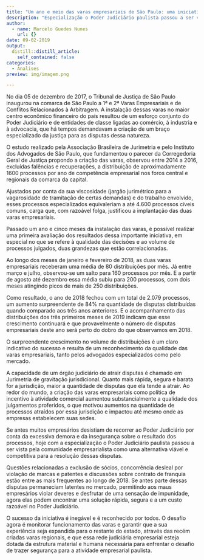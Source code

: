 ```yaml
---
title: "Um ano e meio das varas empresariais de São Paulo: uma iniciativa de sucesso"
description: "Especialização o Poder Judiciário paulista passou a ser vista pela comunidade empresarialista como uma alternativa viável e competitiva para resoluções"
author:
  - name: Marcelo Guedes Nunes
    url: {}
date: 09-02-2019
output:
  distill::distill_article:
    self_contained: false
categories:
  - Analises
preview: img/imagem.png

---
```

No dia 05 de dezembro de 2017, o Tribunal de Justiça de São Paulo
inaugurou na comarca de São Paulo a 1ª e 2ª Varas Empresariais e de
Conflitos Relacionados à Arbitragem. A instalação dessas varas no maior
centro econômico financeiro do país resultou de um esforço conjunto do
Poder Judiciário e de entidades de classe ligadas ao comércio, à
industria e à advocacia, que há tempos demandavam a criação de um braço
especializado da justiça para as disputas dessa natureza.

O estudo realizado pela Associação Brasileira de Jurimetria e pelo
Instituto dos Advogados de São Paulo, que fundamentou o parecer da
Corregedoria Geral de Justiça propondo a criação das varas, observou
entre 2014 a 2016, excluídas falências e recuperações, a distribuição de
aproximadamente 1600 processos por ano de competência empresarial nos
foros central e regionais da comarca da capital.

Ajustados por conta da sua viscosidade (jargão jurimétrico para a
vagarosidade de tramitação de certas demandas) e do trabalho envolvido,
esses processos especializados equivaleriam a até 4.600 processos cíveis
comuns, carga que, com razoável folga, justificou a implantação das duas
varas empresariais.

Passado um ano e cinco meses da instalação das varas, é possível
realizar uma primeira avaliação dos resultados dessa importante
iniciativa, em especial no que se refere à qualidade das decisões e ao
volume de processos julgados, duas grandezas que estão correlacionadas.

Ao longo dos meses de janeiro e fevereiro de 2018, as duas varas
empresariais receberam uma média de 80 distribuições por mês. Já entre
março e julho, observou-se um salto para 160 processos por mês. E a
partir de agosto até dezembro essa média subiu para 200 processos, com
dois meses atingindo picos de mais de 250 distribuições.

Como resultado, o ano de 2018 fechou com um total de 2.079 processos, um
aumento surpreendente de 84% na quantidade de disputas distribuídas
quando comparado aos três anos anteriores. E o acompanhamento das
distribuições dos três primeiros meses de 2019 indicam que esse
crescimento continuará e que provavelmente o número de disputas
empresariais deste ano será perto do dobro do que observamos em 2018.

O surpreendente crescimento no volume de distribuições é um claro
indicativo do sucesso e resulta de um reconhecimento da qualidade das
varas empresariais, tanto pelos advogados especializados como pelo
mercado.

A capacidade de um órgão judiciário de atrair disputas é chamado em
Jurimetria de gravitação jurisdicional. Quanto mais rápida, segura e
barata for a jurisdição, maior a quantidade de disputas que ela tende a
atrair. Ao redor do mundo, a criação das varas empresariais como
política de incentivo à atividade comercial aumentou substancialmente a
qualidade dos julgamentos proferidos, o que motivou aumentos na
quantidade de processos atraídos por essa jurisdição e impactou até
mesmo onde as empresas estabelecem suas sedes.

Se antes muitos empresários desistiam de recorrer ao Poder Judiciário
por conta da excessiva demora e da insegurança sobre o resultado dos
processos, hoje com a especialização o Poder Judiciário paulista passou
a ser vista pela comunidade empresarialista como uma alternativa viável
e competitiva para a resolução dessas disputas.

Questões relacionadas a exclusão de sócios, concorrência desleal por
violação de marcas e patentes e discussões sobre contrato de franquia
estão entre as mais frequentes ao longo de 2018. Se antes parte dessas
disputas permaneciam latentes no mercado, permitindo aos maus
empresários violar deveres e desfrutar de uma sensação de impunidade,
agora elas podem encontrar uma solução rápida, segura e a um custo
razoável no Poder Judiciário.

O sucesso da iniciativa é inegável e é reconhecido por todos. O desafio
agora é monitorar funcionamento das varas e garantir que a sua
experiência seja expandida para o restante do estado, através das recém
criadas varas regionais, e que essa rede judiciária empresarial esteja
dotada da estrutura material e humana necessária para enfrentar o
desafio de trazer segurança para a atividade empresarial paulista.